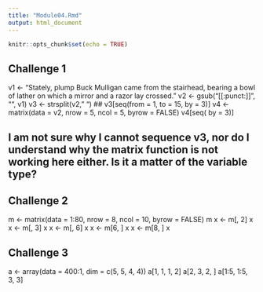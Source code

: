 ```yaml
---
title: "Module04.Rmd"
output: html_document
---
```


```r
knitr::opts_chunk$set(echo = TRUE)
```

## Challenge 1

v1 <- "Stately, plump Buck Mulligan came from the stairhead, bearing a bowl of lather on which a mirror and a razor lay crossed."
v2 <- gsub("[[:punct:]]", "", v1)
v3 <- strsplit(v2, " ")
## v3[seq(from = 1, to = 15, by = 3)]
v4 <- matrix(data = v2, nrow = 5, ncol = 5, byrow = FALSE)
v4[seq( by = 3)]

## I am not sure why I cannot sequence v3, nor do I understand why the matrix function is not working here either. Is it a matter of the variable type?

## Challenge 2
m <- matrix(data = 1:80, nrow = 8, ncol = 10, byrow = FALSE)
m
x <- m[, 2]
x
x <- m[, 3]
x
x <- m[, 6]
x
x <- m[6, ]
x
x <- m[8, ]
x

## Challenge 3

a <- array(data = 400:1, dim = c(5, 5, 4, 4))
a[1, 1, 1, 2]
a[2, 3, 2, ]
a[1:5, 1:5, 3, 3]

